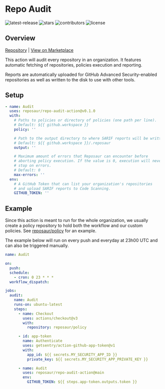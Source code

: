 # Repo Audit

<p className="flex h-6">
  <img
    alt="latest-release"
    src="https://badgen.net/github/release/reposaur/repo-audit-action"
    className="inline-block mr-2"
  />
  <img
    alt="stars"
    src="https://badgen.net/github/stars/reposaur/repo-audit-action"
    className="inline-block mr-2"
  />
  <img
    alt="contributors"
    src="https://badgen.net/github/contributors/reposaur/repo-audit-action"
    className="inline-block mr-2"
  />
  <img
    alt="license"
    src="https://badgen.net/github/license/reposaur/repo-audit-action"
    className="inline-block mr-2"
  />
</p>

## Overview

[Repository][repo-audit-action-repo] | [View on Marketplace][repo-audit-action-marketplace]

This action will audit every repository in an organization. It features automatic
fetching of repositories, policies execution and reporting.

Reports are automatically uploaded for GitHub Advanced Security-enabled repositories
as well as written to the disk to use with other tools.

## Setup

```yaml
- name: Audit
  uses: reposaur/repo-audit-action@v0.1.0
  with:
    # Paths to policies or directory of policies (one path per line).
    # Default: ${{ github.workspace }}
    policy: ''

    # Path to the output directory to where SARIF reports will be written.
    # Default: ${{ github.workspace }}/.reposaur
    output: ''

    # Maximum amount of errors that Reposaur can encounter before
    # aborting policy execution. If the value is 0, execution will never
    # stop on errors.
    # Default: 0
    max-errors: ''
  env:
    # A GitHub Token that can list your organization's repositories
    # and upload SARIF reports to Code Scanning.
    GITHUB_TOKEN: ''
```

## Example

Since this action is meant to run for the whole organization, we usually create
a policy repository to hold both the workflow and our custom policies.
See [reposaur/policy][policy] for an example.

The example below will run on every push and everyday at 23h00 UTC and can also
be triggered manually.

```yaml
name: Audit

on:
  push:
  schedule:
    - cron: 0 23 * * *
  workflow_dispatch:

jobs:
  audit:
    name: Audit
    runs-on: ubuntu-latest
    steps:
      - name: Checkout
        uses: actions/checkout@v3
        with:
          repository: reposaur/policy

      - id: app-token
        name: Authenticate
        uses: getsentry/action-github-app-token@v1
        with:
          app_id: ${{ secrets.MY_SECURITY_APP_ID }}
          private_key: ${{ secrets.MY_SECURITY_APP_PRIVATE_KEY }}

      - name: Audit
        uses: reposaur/repo-audit-action@main
        env:
          GITHUB_TOKEN: ${{ steps.app-token.outputs.token }}
```

[repo-audit-action-repo]: https://github.com/reposaur/repo-audit-action
[repo-audit-action-marketplace]: https://github.com/marketplace/actions/repo-audit-action
[policy]: https://github.com/reposaur/policy

